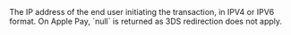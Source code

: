   
<ParamField body="IpAddress" type="string">     
The IP address of the end user initiating the transaction, in IPV4 or IPV6 format. On Apple Pay, `null` is returned as 3DS redirection does not apply.  
</ParamField>